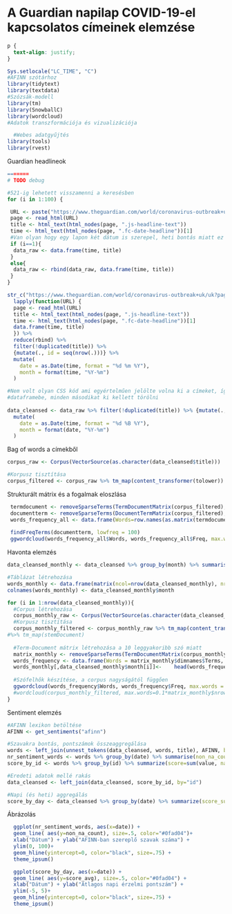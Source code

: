 # A Guardian napilap COVID-19-el kapcsolatos címeinek elemzése {#Chapter-3}

```css
p {
  text-align: justify;
}
```


```r
Sys.setlocale("LC_TIME", "C")
#AFINN szótárhoz
library(tidytext)
library(textdata)
#Szózsák-modell
library(tm)
library(SnowballC)
library(wordcloud)
#Adatok transzformációja és vizualizációja

  #Webes adatgyűjtés
library(tools)
library(rvest)
```

Guardian headlineok

```r

=======
# TODO debug

#521-ig lehetett visszamenni a keresésben
for (i in 1:100) {

 URL <- paste("https://www.theguardian.com/world/coronavirus-outbreak+uk/uk?page=", i, sep = "")
 page <- read_html(URL)
 title <- html_text(html_nodes(page, ".js-headline-text"))
 time <- html_text(html_nodes(page, ".fc-date-headline"))[1]
 #Van olyan hogy egy lapon két dátum is szerepel, heti bontás miatt ez nem probléma
 if (i==1){
  data_raw <- data.frame(time, title) 
 }
 else{
  data_raw <- rbind(data_raw, data.frame(time, title))  
 }
}
```


```r

str_c("https://www.theguardian.com/world/coronavirus-outbreak+uk/uk?page=", 1:2) %>% 
  lapply(function(URL) {
  page <- read_html(URL)
  title <- html_text(html_nodes(page, ".js-headline-text"))
  time <- html_text(html_nodes(page, ".fc-date-headline"))[1]
  data.frame(time, title)
  }) %>% 
  reduce(rbind) %>% 
  filter(!duplicated(title)) %>% 
  {mutate(., id = seq(nrow(.)))} %>% 
  mutate(
    date = as.Date(time, format = "%d %m %Y"),
    month = format(time, "%Y-%m")
  )
```


```r
#Nem volt olyan CSS kód ami egyértelműen jelölte volna ki a címeket, így duplikálva kerültek be a
#dataframebe, minden másodikat ki kellett törölni
 
data_cleansed <- data_raw %>% filter(!duplicated(title)) %>% {mutate(., id = seq(nrow(.)))} %>% 
  mutate(
    date = as.Date(time, format = "%d %B %Y"),
    month = format(date, "%Y-%m")
  )
```

Bag of words a címekből
```r
corpus_raw <- Corpus(VectorSource(as.character(data_cleansed$title)))

#Korpusz tisztítása
corpus_filtered <- corpus_raw %>% tm_map(content_transformer(tolower)) %>% tm_map(stripWhitespace) %>%  tm_map(removeNumbers) %>% tm_map(removePunctuation, ucp=TRUE) %>% tm_map(removeWords, c(stopwords("english"), "also", "one"))
```

Strukturált mátrix és a fogalmak eloszlása
```r
 termdocument <- removeSparseTerms(TermDocumentMatrix(corpus_filtered), 0.999)
 documentterm <- removeSparseTerms(DocumentTermMatrix(corpus_filtered), 0.999)
 words_frequency_all <- data.frame(Words=row.names(as.matrix(termdocument)),   Freq=rowSums(as.matrix(termdocument), na.rm = TRUE))
 
 findFreqTerms(documentterm, lowfreq = 100)
 ggwordcloud(words_frequency_all$Words, words_frequency_all$Freq, max.words = 100)
```

Havonta elemzés
```r
data_cleansed_monthly <- data_cleansed %>% group_by(month) %>% summarise(monthly_text = paste(title, collapse = " "))

#Táblázat létrehozása
words_monthly <- data.frame(matrix(ncol=nrow(data_cleansed_monthly), nrow=15))
colnames(words_monthly) <- data_cleansed_monthly$month

for (i in 1:nrow(data_cleansed_monthly)){
  #Corpus létrehozása
  corpus_monthly_raw <- Corpus(VectorSource(as.character(data_cleansed_monthly$monthly_text[i])))
  #Korpusz tisztítása
  corpus_monthly_filtered <- corpus_monthly_raw %>% tm_map(content_transformer(tolower)) %>% tm_map(removePunctuation, ucp=TRUE) %>% tm_map(removeNumbers)  %>% tm_map(removeWords, c(stopwords("english"), "also", "one"))
#%>% tm_map(stemDocument)
  
  #Term-Document mátrix létrehozása a 10 leggyakoribb szó miatt
  matrix_monthly <- removeSparseTerms(TermDocumentMatrix(corpus_monthly_filtered), 0.999)
  words_frequency <- data.frame(Words = matrix_monthly$dimnames$Terms, Freq = matrix_monthly$v)
  words_monthly[,data_cleansed_monthly$month[i]]<-    head(words_frequency[order(-words_frequency$Freq),]$Words,15)
  
  #Szófelhők készítése, a corpus nagyságától függően
  ggwordcloud(words_frequency$Words, words_frequency$Freq, max.words = 100)
  #wordcloud(corpus_monthly_filtered, max.words=0.1*matrix_monthly$nrow)
}
```


Sentiment elemzés
```r


#AFINN lexikon betöltése
AFINN <- get_sentiments("afinn")

#Szavakra bontás, pontszámok összeaggregálása
words <- left_join(unnest_tokens(data_cleansed, words, title), AFINN, by=c("words"="word"))
nr_sentiment_words <- words %>% group_by(date) %>% summarise(non_na_count = sum(!is.na(value)))
score_by_id <- words %>% group_by(id) %>% summarize(score=sum(value, na.rm=TRUE))

#Eredeti adatok mellé rakás
data_cleansed <- left_join(data_cleansed, score_by_id, by="id")

#Napi (és heti) aggregálás
score_by_day <- data_cleansed %>% group_by(date) %>% summarize(score_sum=sum(score, na.rm=TRUE), score_avg=mean(score, na.rm=TRUE))

```
Ábrázolás
```r
  ggplot(nr_sentiment_words, aes(x=date)) +
  geom_line( aes(y=non_na_count), size=.5, color="#0fad04")+
  xlab("Dátum") + ylab("AFINN-ban szereplő szavak száma") +
  ylim(0, 100)+
  geom_hline(yintercept=0, color="black", size=.75) +
  theme_ipsum()

  ggplot(score_by_day, aes(x=date)) +
  geom_line( aes(y=score_avg), size=.5, color="#0fad04") + 
  xlab("Dátum") + ylab("Átlagos napi érzelmi pontszám") +
  ylim(-5, 5)+
  geom_hline(yintercept=0, color="black", size=.75) +
  theme_ipsum()
```


